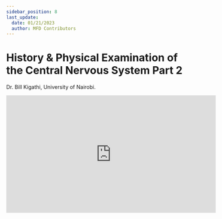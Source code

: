 ```yaml
---
sidebar_position: 8
last_update:
  date: 01/21/2023
  author: MFD Contributors
---
```


# History & Physical Examination of the Central Nervous System Part 2

Dr. Bill Kigathi, University of Nairobi.

<div style={{ display: 'flex', justifyContent: 'center' }}>
  <iframe
    width="560"
    height="315"
    src="https://www.youtube-nocookie.com/embed/TkTdVirw-GQ?start=146"
    title="YouTube video player"
    frameborder="0"
    allow="accelerometer; autoplay; clipboard-write; encrypted-media; gyroscope; picture-in-picture; web-share"
    allowfullscreen
  ></iframe>
</div>
